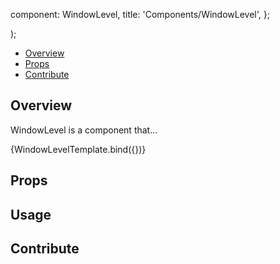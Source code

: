 

  component: WindowLevel,
  title: 'Components/WindowLevel',
};

<Meta title="Components/WindowLevel" component={WindowLevel} />

  <div className="w-96">
    <WindowLevel {...args} />
  </div>
);

<Heading title="WindowLevel" componentRelativePath="WindowLevel/WindowLevel.tsx" />

- [Overview](#overview)
- [Props](#props)
- [Contribute](#contribute)

## Overview

WindowLevel is a component that...

<Canvas>
  <Story
    name="Overview"
    args={{
      title: 'Target',
      voi: {
        windowWidth: 800,
        windowCenter: 0
      },
      showOpacitySlider: true,
      histogram: {
        numBins: 256,
        range: {
          min: -1000,
          max: 1000
        },
        bins: [
          469817, 485077, 499920, 513954, 526106, 472824, 551087, 560798, 570524,
          576182, 509119, 585371, 585123, 586201, 581405, 504649, 569829, 560213,
          550658, 535250, 455914, 504388, 487305, 467924, 446629, 427088, 355151,
          384904, 362374, 342472, 321159, 262968, 282026, 261558, 243751, 225659,
          184247, 195394, 180728, 166477, 153932, 124837, 132557, 123424, 114390,
          106514, 98492, 80936, 87261, 81444, 76932, 72578, 60694, 66376, 62465,
          59951, 57424, 48593, 53942, 52361, 50857, 49578, 42447, 47633, 46587,
          45540, 45061, 38899, 44420, 43817, 43381, 43384, 42993, 37937, 43329,
          43692, 43943, 44504, 39516, 46166, 46882, 48458, 49524, 44720, 53620,
          55901, 58585, 61007, 56985, 68541, 72795, 78542, 84522, 91109, 86305,
          106424, 115156, 125756, 136606, 130742, 160773, 176254, 192943, 209036,
          197566, 242622, 261520, 282054, 301671, 280379, 340427, 361651, 381541,
          400844, 366045, 431948, 448730, 461965, 474742, 484742, 429398, 495580,
          498192, 500972, 495907, 430082, 487111, 478174, 466274, 454838, 387260,
          429238, 412109, 394391, 377166, 314069, 342320, 323342, 303672, 287065,
          269839, 222018, 237587, 220910, 207113, 192675, 157585, 168534, 158188,
          147129, 137956, 112961, 122187, 114196, 108509, 103007, 85884, 94253,
          90044, 87221, 84668, 71879, 80385, 78623, 77783, 77091, 76156, 66260,
          76005, 75463, 74981, 75396, 65342, 75501, 76266, 76450, 76053, 67137,
          76115, 76326, 76434, 77201, 67050, 76313, 76293, 75723, 75894, 75980,
          65911, 74524, 74224, 73147, 72685, 62974, 70932, 70591, 69998, 68042,
          58874, 66580, 65624, 64716, 63501, 54665, 61603, 60323, 59414, 57771,
          50209, 56266, 55508, 54012, 53424, 52116, 44747, 50440, 49397, 47822,
          47640, 40761, 45368, 44812, 44429, 42998, 37046, 41961, 41013, 39896,
          39609, 34086, 38540, 37511, 36643, 35892, 35723, 30200, 34272, 33283,
          32656, 32171, 27407, 30907, 30045, 29634, 28707, 24846, 27648, 27349,
          26831, 25707, 22627, 25339, 24986, 24310, 23723, 23324
        ],
        maxBin: 13,
        maxBinValue: 586201
      },
      colormap: {
        Name: '2hot',
        RGBPoints: [
          -1,        0.0416667, 0,        0,
          -0.873016, 0.208333,  0,        0,
          -0.746032, 0.375,     0,        0,
          -0.619048, 0.541667,  0,        0,
          -0.492063, 0.708333,  0,        0,
          -0.365079, 0.854137,  0,        0,
          -0.238095, 0.937488,  0.039062, 0,
          -0.111111, 1,         0.208333, 0,
          0.015873,  1,         0.375,    0,
          0.142857,  1,         0.541667, 0,
          0.269841,  1,         0.708333, 0,
          0.396825,  1,         0.858805, 0.03125,
          0.52381,   1,         0.947392, 0.15625,
          0.650794,  1,         1,        0.3125,
          0.777778,  1,         1,        0.5625,
          0.904762,  1,         1,        0.8125,
          1,         1,         1,        1
        ],
      }
    }}
  >
    {WindowLevelTemplate.bind({})}
  </Story>
</Canvas>

## Props

<ArgsTable of={WindowLevel} />

## Usage

## Contribute

<Footer componentRelativePath="WindowLevel/__stories__/windowLevel.stories.mdx" />
